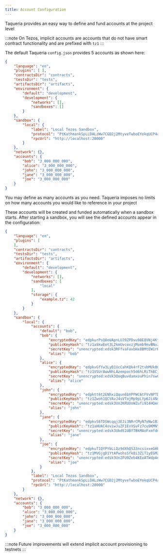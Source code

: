 ```yaml
---
title: Account Configuration
---
```


Taqueria provides an easy way to define and fund accounts at the project level

:::note
On Tezos, implicit accounts are accounts that do not have smart contract functionality and are prefixed with `tz1`
:::

The default Taqueria `config.json` provides 5 accounts as shown here:

```json
{
    "language": "en",
    "plugins": [ ],
    "contractsDir": "contracts",
    "testsDir": "tests",
    "artifactsDir": "artifacts",
    "environment": {
        "default": "development",
        "development": {
            "networks": [],
            "sandboxes": []
        }
    },
    "sandbox": {
        "local": {
            "label": "Local Tezos Sandbox",
            "protocol": "PtKathmankSpLLDALzWw7CGD2j2MtyveTwboEYokqUCP4a1LxMg",
            "rpcUrl": "http://localhost:20000"
        }
    },
    "network": {},
    "accounts": {
        "bob": "3_000_000_000",
        "alice": "3_000_000_000",
        "john": "3_000_000_000",
        "jane": "3_000_000_000",
        "joe": "3_000_000_000"
    }
}
```

You may define as many accounts as you need. Taqueria imposes no limits on how many accounts you would like to reference in your project

These accounts will be created and funded automatically when a sandbox starts. After starting a sandbox, you will see the defined accounts appear in the configuration:

```json
{
    "language": "en",
    "plugins": [
    ],
    "contractsDir": "contracts",
    "testsDir": "tests",
    "artifactsDir": "artifacts",
    "environment": {
        "default": "development",
        "development": {
            "networks": [],
            "sandboxes": [
                "local"
            ],
            "storage": {
                "example.tz": 42
            }
        }
    },
    "sandbox": {
        "local": {
            "accounts": {
                "default": "bob",
                "bob": {
                    "encryptedKey": "edpkurPsQ8eUApnLUJ9ZPDvu98E8VNj4KtJa1aZr16Cr5ow5VHKnz4",
                    "publicKeyHash": "tz1aSkwEot3L2kmUvcoxzjMomb9mvBNuzFK6",
                    "secretKey": "unencrypted:edsk3RFfvaFaxbHx8BMtEW1rKQcPtDML3LXjNqMNLCzC3wLC1bWbAt",
                    "alias": "bob"
                },
                "alice": {
                    "encryptedKey": "edpkvGfYw3LyB1UcCahKQk4rF2tvbMUk8GFiTuMjL75uGXrpvKXhjn",
                    "publicKeyHash": "tz1VSUr8wwNhLAzempoch5d6hLRiTh8Cjcjb",
                    "secretKey": "unencrypted:edsk3QoqBuvdamxouPhin7swCvkQNgq4jP5KZPbwWNnwdZpSpJiEbq",
                    "alias": "alice"
                },
                "john": {
                    "encryptedKey": "edpktt6t2ENhxiQqun6bXPPWC6tFVvNPTDRh1gEPGX4BgDgbDnmGzP",
                    "publicKeyHash": "tz1Zwoh1QCVAvJ4sVTojMp9pLYp6Ji4NoZy6",
                    "secretKey": "unencrypted:edsk3Un2KRUUoWZufi914HQem96ejVFnkyD8GXRPUSkgqy5etsYXEN",
                    "alias": "john"
                },
                "jane": {
                    "encryptedKey": "edpkvS6TDSWcqqj3EJi3NRrCMyN7oNw1B3Hp37R19tMThqM8YNhAuS",
                    "publicKeyHash": "tz1aHUAC4oviwJuZF1EvVSvFz7cu9KMNYBph",
                    "secretKey": "unencrypted:edsk3UkdS1UBfTBkMAoFxmfdmUHmCdNhTzDJ1cSJuZhU1b6k6fZZoQ",
                    "alias": "jane"
                },
                "joe": {
                    "encryptedKey": "edpkuT1QYPYbLLQz9dXhQS33ncsixxeGHbNGmntPTR4VBbWmskHPrV",
                    "publicKeyHash": "tz1MVGjgD1YtAPwohsSfk8i3ZiT1yEGM2YXB",
                    "secretKey": "unencrypted:edsk3Un2FU9Zeb4KEoATWdpAqcX5JArMUj2ew8S4SuzhPRDmGoqNx2",
                    "alias": "joe"
                }
            },
            "label": "Local Tezos Sandbox",
            "protocol": "PtKathmankSpLLDALzWw7CGD2j2MtyveTwboEYokqUCP4a1LxMg",
            "rpcUrl": "http://localhost:20000"
        }
    },
    "network": {},
    "accounts": {
        "bob": "3_000_000_000",
        "alice": "3_000_000_000",
        "john": "3_000_000_000",
        "jane": "3_000_000_000",
        "joe": "3_000_000_000"
    }
}
```

:::note
Future improvements will extend implicit account provisioning to testnets
:::
